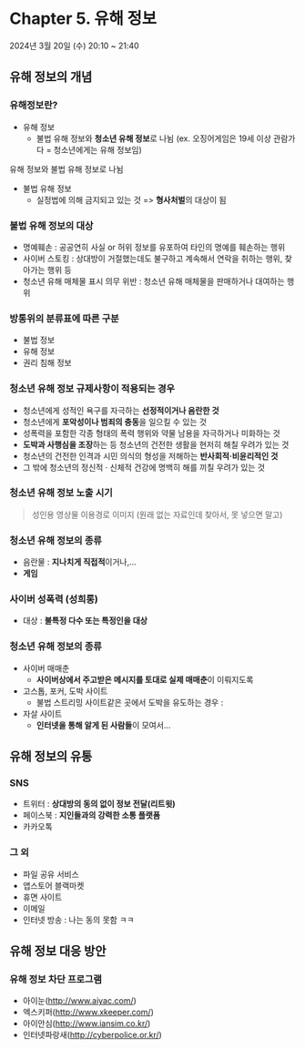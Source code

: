 
# Chapter 5. 유해 정보

<Callout>2024년 3월 20일 (수) 20:10 ~ 21:40</Callout>

## 유해 정보의 개념

### 유해정보란?

- 유해 정보
  - 불법 유해 정보와 **청소년 유해 정보**로 나뉨 (ex. 오징어게임은 19세 이상 관람가다 = 청소년에게는 유해 정보임)

유해 정보와 불법 유해 정보로 나뉨

- 불법 유해 정보
  - 실정법에 의해 금지되고 있는 것 => **형사처벌**의 대상이 됨

### 불법 유해 정보의 대상

- 명예훼손 : 공공연히 사실 or 허위 정보를 유포하여 타인의 명예를 훼손하는 행위
- 사이버 스토킹 : 상대방이 거절했는데도 불구하고 계속해서 연락을 취하는 행위, 찾아가는 행위 등
- 청소년 유해 매체물 표시 의무 위반 : 청소년 유해 매체물을 판매하거나 대여하는 행위

### 방통위의 분류표에 따른 구분

- 불법 정보
- 유해 정보
- 권리 침해 정보

### 청소년 유해 정보 규제사항이 적용되는 경우

- 청소년에게 성적인 욕구를 자극하는 **선정적이거나 음란한 것**
- 청소년에게 **포악성이나 범죄의 충동**을 일으킬 수 있는 것
- 성폭력을 포함한 각종 형태의 폭력 행위와 약물 남용을 자극하거나 미화하는 것
- **도박과 사행심을 조장**하는 등 청소년의 건전한 생활을 현저히 해칠 우려가 있는 것
- 청소년의 건전한 인격과 시민 의식의 형성을 저해하는 **반사회적·비윤리적인 것**
- 그 밖에 청소년의 정신적 · 신체적 건강에 명백히 해를 끼칠 우려가 있는 것

### 청소년 유해 정보 노출 시기

> 성인용 영상물 이용경로 이미지 (원래 없는 자료인데 찾아서, 못 넣으면 말고)

### 청소년 유해 정보의 종류

- 음란물 : **지나치게 직접적**이거나,...
- **게임**

### 사이버 성폭력 (성희롱)

- 대상 : **불특정 다수 또는 특정인을 대상**

### 청소년 유해 정보의 종류

- 사이버 매매춘
  - **사이버상에서 주고받은 메시지를 토대로 실제 매매춘**이 이뤄지도록
- 고스톱, 포커, 도박 사이트
  - 불법 스트리밍 사이트같은 곳에서 도박을 유도하는 경우 :
- 자살 사이트
  - **인터넷을 통해 알게 된 사람들**이 모여서...

## 유해 정보의 유통

### SNS

- 트위터 : **상대방의 동의 없이 정보 전달(리트윗)**
- 페이스북 : **지인들과의 강력한 소통 플랫폼**
- 카카오톡

### 그 외

- 파일 공유 서비스
- 앱스토어 블랙마켓
- 휴면 사이트
- 이메일
- 인터넷 방송 : 나는 동의 못함 ㅋㅋ

## 유해 정보 대응 방안

### 유해 정보 차단 프로그램

- 아이눈(http://www.aiyac.com/)
- 엑스키퍼(http://www.xkeeper.com/)
- 아이안심(http://www.iansim.co.kr/)
- 인터넷파랑새(http://cyberpolice.or.kr/)
